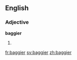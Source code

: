 ==English==

===Adjective===
'''baggier'''

# {{comparative of|baggy}}

[[fr:baggier]]
[[sv:baggier]]
[[zh:baggier]]